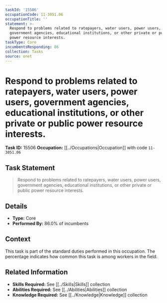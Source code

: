```yaml
---
taskId: '15506'
occupationCode: 11-3051.06
occupationTitle: ''
statement: >-
  Respond to problems related to ratepayers, water users, power users,
  government agencies, educational institutions, or other private or public
  power resource interests.
taskType: Core
incumbentsResponding: 86
collection: Tasks
source: onet
---
```

# Respond to problems related to ratepayers, water users, power users, government agencies, educational institutions, or other private or public power resource interests.

**Task ID:** 15506
**Occupation:** [[../Occupations|Occupation]] with code `11-3051.06`

## Task Statement

> Respond to problems related to ratepayers, water users, power users, government agencies, educational institutions, or other private or public power resource interests.

## Details

- **Type:** Core
- **Performed By:** 86.0% of incumbents

## Context

This task is part of the standard duties performed in this occupation. The percentage indicates how common this task is among workers in the field.

## Related Information

- **Skills Required:** See [[../Skills|Skills]] collection
- **Abilities Required:** See [[../Abilities|Abilities]] collection
- **Knowledge Required:** See [[../Knowledge|Knowledge]] collection

